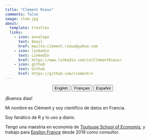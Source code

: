 ```yaml
---
title: "Clément Rieux"
comments: false
image: clem.jpg
about:
  template: trestles
  links:
    - icon: envelope
      text: Email
      href: mailto:clement.rieux@yahoo.com
    - icon: linkedin
      text: LinkedIn
      href: https://www.linkedin.com/in/ClementRieux/
    - icon: github
      text: Github
      href: https://github.com/clementrx
---
```


<center>

::: {.btn-group role="group" aria-label="About"}
<a href="about.html"> <button type="button" class="btn btn-primary me-md-2 btn-sm">English</button></a> <a href="about-fr.html"> <button type="button" class="btn btn-primary me-md-2 btn-sm">Français</button></a> <a href="about-es.html"> <button type="button" class="btn btn-primary me-md-2 btn-sm">Español</button></a>
:::

</center>

::: {#hero-heading}
¡Buenos dias!

Mi nombre es Clément y soy científico de datos en Francia.

Soy fanático de R y lo uso a diario.

Tengo una maestría en economía de [Toulouse School of Economis](https://www.tse-fr.eu/), y trabajo para [Epsilon France](https://epsilon-france.com/) desde 2019 como consultor.

<!-- Mes projets personnels sont axés sur les courses de chevaux en France. -->
:::
